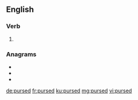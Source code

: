 ==English==

===Verb===
{{head|en|verb form}}

# {{en-past of|purse}}

===Anagrams===
* {{l|en|drupes}}
* {{l|en|dupers}}
* {{l|en|prudes}}

[[de:pursed]]
[[fr:pursed]]
[[ku:pursed]]
[[mg:pursed]]
[[vi:pursed]]